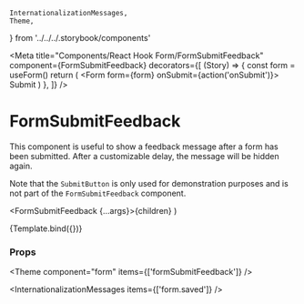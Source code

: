     InternationalizationMessages,
    Theme,
} from '../../../.storybook/components'

<Meta
  title="Components/React Hook Form/FormSubmitFeedback"
  component={FormSubmitFeedback}
  decorators={[
    (Story) => {
      const form = useForm()
      return (
        <Form form={form} onSubmit={action('onSubmit')}>
          <Story />
          <SubmitButton className="mt-4">Submit</SubmitButton>
        </Form>
      )
    },
  ]}
/>

# FormSubmitFeedback

This component is useful to show a feedback message after a form has been submitted.
After a customizable delay, the message will be hidden again.

Note that the `SubmitButton` is only used for demonstration purposes and is not part of the `FormSubmitFeedback` component.

  <FormSubmitFeedback {...args}>{children}</FormSubmitFeedback>
)

<Canvas>
  <Story
    name="Default"
    argTypes={{
      icon: {
        options: ['None', 'CheckCircle', 'Save'],
        mapping: {
          None: null,
          CheckCircle: IconCheckCircleOutlinedFilled,
          Save: IconSaveOutlinedFilled,
        },
        control: { type: 'select' },
      },
    }}
  >
    {Template.bind({})}
  </Story>
</Canvas>

### Props

<ArgsTable story="Default" />



<Theme component="form" items={['formSubmitFeedback']} />

<InternationalizationMessages items={['form.saved']} />
